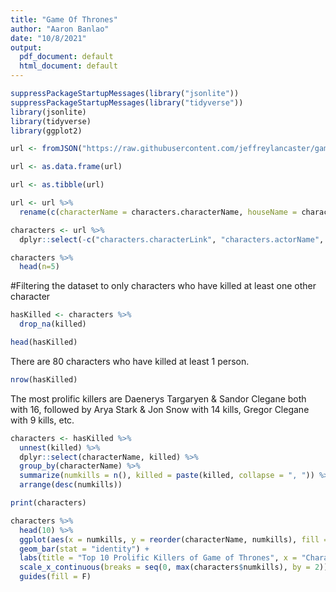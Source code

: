 ---
title: "Game Of Thrones"
author: "Aaron Banlao"
date: "10/8/2021"
output:
  pdf_document: default
  html_document: default
---

<!-- Loading packages -->
```{r}
suppressPackageStartupMessages(library("jsonlite"))
suppressPackageStartupMessages(library("tidyverse"))
library(jsonlite)
library(tidyverse)
library(ggplot2)
```

<!-- Loading JSON file -->
```{r}
url <- fromJSON("https://raw.githubusercontent.com/jeffreylancaster/game-of-thrones/master/data/characters.json")
```


<!-- Converting initial data frame into a dataframe to unlist the first layer -->
```{r}
url <- as.data.frame(url)
```

<!-- Converting data frame into tibble format -->
```{r}
url <- as.tibble(url)
```


<!-- Renaming rows -->
```{r}
url <- url %>% 
  rename(c(characterName = characters.characterName, houseName = characters.houseName, royal = characters.royal, parents = characters.parents, siblings = characters.siblings, killedBy = characters.killedBy, nickname = characters.nickname, killed = characters.killed, parentOf = characters.parentOf, marriedEngaged = characters.marriedEngaged))
```

<!-- Removing unnecessary rows  -->
```{r}
characters <- url %>% 
  dplyr::select(-c("characters.characterLink", "characters.actorName", "characters.actorLink", "characters.characterImageThumb", "characters.characterImageFull", "characters.servedBy", "characters.serves", "characters.kingsguard", "characters.guardedBy", "characters.actors", "characters.guardianOf", "characters.allies", "characters.abductedBy", "characters.abducted", "characters.sibling"))
```


```{r}
characters %>% 
  head(n=5)
```



#Filtering the dataset to only characters who have killed at least one other character
```{r}
hasKilled <- characters %>% 
  drop_na(killed)
```

```{r}
head(hasKilled)
```


There are 80 characters who have killed at least 1 person.
```{r}
nrow(hasKilled)
```


The most prolific killers are Daenerys Targaryen & Sandor Clegane both with 16, followed by Arya Stark & Jon Snow with 14 kills, Gregor Clegane with 9 kills, etc. 
```{r}
characters <- hasKilled %>%
  unnest(killed) %>%
  dplyr::select(characterName, killed) %>%
  group_by(characterName) %>%
  summarize(numkills = n(), killed = paste(killed, collapse = ", ")) %>%
  arrange(desc(numkills))

print(characters)
```

```{r}
characters %>% 
  head(10) %>% 
  ggplot(aes(x = numkills, y = reorder(characterName, numkills), fill = characterName)) +
  geom_bar(stat = "identity") +
  labs(title = "Top 10 Prolific Killers of Game of Thrones", x = "Character", y = "Number of Kills") +
  scale_x_continuous(breaks = seq(0, max(characters$numkills), by = 2)) +
  guides(fill = F)
  
```



